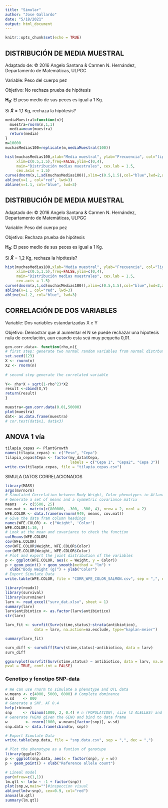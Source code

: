 ```yaml
---
title: "Simular"
author: "Jose Gallardo"
date: "5/18/2021"
output: html_document
---
```


```r
knitr::opts_chunk$set(echo = TRUE)
```

## DISTRIBUCIÓN DE MEDIA MUESTRAL

Adaptado de: 
© 2016 Angelo Santana & Carmen N. Hernández, Departamento de Matemáticas, ULPGC

Variable: Peso del cuerpo pez

Objetivo: No rechaza prueba de hipótesis

**H~0~**: El peso medio de sus peces es igual a 1 Kg.

Si **$\bar{X}$** = 1,1 Kg, rechaza la hipótesis? 

```r
mediaMuestral=function(n){
  muestra=rnorm(n,1,1)
  media=mean(muestra)
  return(media)
}
m=10000
muchasMedias100=replicate(m,mediaMuestral(100))

hist(muchasMedias100,xlab="Media muestral", ylab="Frecuencia", col="lightcyan",
     xlim=c(0.5,1.5),freq=FALSE,ylim=c(0,4),
     main="Distribución medias muestrales", cex.lab = 1.5,
     cex.axis = 1.5)
curve(dnorm(x,1,sd(muchasMedias100)),xlim=c(0.5,1.5),col="blue",lwd=2,add=TRUE)
abline(v=1 , col="red", lwd=3)
abline(v=1.1, col="blue", lwd=3)
```

## DISTRIBUCIÓN DE MEDIA MUESTRAL

Adaptado de: 
© 2016 Angelo Santana & Carmen N. Hernández, Departamento de Matemáticas, ULPGC

Variable: Peso del cuerpo pez

Objetivo: Rechaza prueba de hipótesis

**H~0~**: El peso medio de sus peces es igual a 1 Kg.
 
Si **$\bar{X}$** = 1,2 Kg, rechaza la hipótesis?  

```r

hist(muchasMedias100,xlab="Media muestral", ylab="Frecuencia", col="lightcyan",
     xlim=c(0.5,1.5),freq=FALSE,ylim=c(0,4),
     main="Distribución medias muestrales", cex.lab = 1.5,
     cex.axis = 1.5)
curve(dnorm(x,1,sd(muchasMedias100)),xlim=c(0.5,1.5),col="blue",lwd=2,add=TRUE)
abline(v=1 , col="red", lwd=3)
abline(v=1.2, col="blue", lwd=3)
```

## CORRELACIÓN DE DOS VARIABLES

Variable: Dos variables estandarizadas X e Y

Objetivo: Demostrar que al aumentar el N se puede rechazar una hipotesis nula de correlación, aun cuando esta seá muy pequeña 0,01.

```r
gen.corr.data<- function(rho,n){
# first step: generate two normal random variables from normal distrbution
set.seed(123) 
X <- rnorm(n)
X2 <- rnorm(n)
 
# second step generate the correlated variable
 
Y<- rho*X + sqrt(1-rho^2)*X2
result <-cbind(X,Y)
return(result)
}

muestra<-gen.corr.data(0.01,50000)
plot(muestra)
dat<- as.data.frame(muestra)
# cor.test(dat$x1, dat$x3)

```

## ANOVA 1 vía
```r
tilapia_cepas <- PlantGrowth
names(tilapia_cepas) <- c("Peso", "Cepa")
tilapia_cepas$Cepa <- factor(my_data$Cepa, 
                             labels = c("Cepa 1", "Cepa2", "Cepa 3"))
write.csv(tilapia_cepas, file = "tilapia_cepas.csv")
```


SIMULA DATOS CORRELACIONADOS

```r

library(MASS)
args(mvrnorm)
# Simulated Correlation between Body Weight, Color phenotypes in Atlantic salmon
# Generate a set of means and a symmetric covariance matrix
means   <- c(5500, 25)
cov.mat <- matrix(c(800000, -300, -300, 4), nrow = 2, ncol = 2)
WFE.COLOR <- data.frame(mvrnorm(949, means, cov.mat))
# Give the data fram column headings
names(WFE.COLOR) <- c("Weight", 'Color')
WFE.COLOR[1:10, ]
# Look at the mean and covariance to check the function
colMeans(WFE.COLOR)
cov(WFE.COLOR)
cov(WFE.COLOR$Weight, WFE.COLOR$Color)
cor(WFE.COLOR$Weight, WFE.COLOR$Color)
# Plot and export the joint distribution of the variables
p <- ggplot(WFE.COLOR, aes(x = Weight, y = Color))
p + geom_point() + geom_smooth(method = "lm") +
  xlab("Body Weight (g)") + ylab("Color")
# Export Simulate Data
write.table(WFE.COLOR, file = "CORR_WFE_COLOR_SALMON.csv", sep = ",", dec = ",")
```


```r
library(readxl)
library(survival)
library(survminer)
larv <- read_excel("surv_dat.xlsx", sheet = 1)
summary(larv)
larv$antibiotico <- as.factor(larv$antibiotico)
str(larv)

larv_fit <- survfit(Surv(stime,status)~strata(antibiotico),
             data = larv, na.action=na.exclude, type="kaplan-meier")

summary(larv_fit)

surv_diff <- survdiff(Surv(stime,status)~antibiotico, data = larv)
surv_diff

ggsurvplot(survfit(Surv(stime,status) ~ antibiotico, data = larv, na.action = na.exclude, type="kaplan-meier"),
pval = TRUE, conf.int = FALSE)

```


### Genotipo y fenotipo SNP-data

```r

# We can use rnorm to simulate a phenotype and QTL data
w.means <- c(4000, 5000, 6000) # Complete dominance
w.sd    <- 800
# Generate a SNP. AF 0.4
help(rbinom)
snp     <- rbinom(1000, 2, 0.4) # n (POPULATION), size (2 ALELLES) and prob (FREQUENCY LOWER ALLELE)
# Generate PHENO given the GENO and bind to data frame
w        <- rnorm(1000, w.means[factor(snp)], w.sd)
snp.data <- data.frame(cbind(w, snp))

# Export Simulate Data
write.table(snp.data, file = "snp.data.csv", sep = ",", dec = ",")

# Plot the phenotype as a funtion of genotupe
library(ggplot2)
p <- ggplot(snp.data, aes(x = factor(snp), y = w))
p + geom_point() + xlab("Reference allele count")

# Lineal model
par(mfrow=c(1,1)) 
lm.qtl <- lm(w ~ -1 + factor(snp))
plot(snp,w,main="")#inspeccion visual
abline(lm(w~snp), cex=0.9, col="red")
anova(lm.qtl)
summary(lm.qtl)
```

